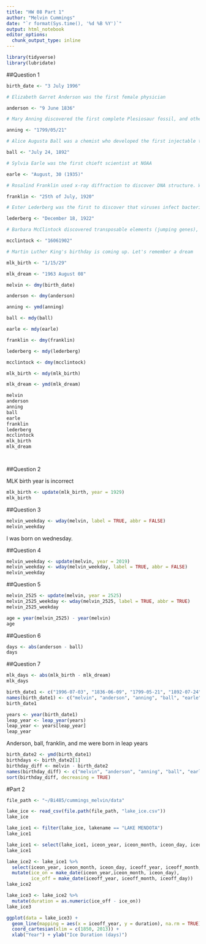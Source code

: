 ```yaml
---
title: "HW 08 Part 1"
author: "Melvin Cummings"
date: "`r format(Sys.time(), '%d %B %Y')`"
output: html_notebook
editor_options: 
  chunk_output_type: inline
---
```


```r
library(tidyverse)
library(lubridate)

```

##Question 1
```r
birth_date <- "3 July 1996"

# Elizabeth Garret Anderson was the first female physician

anderson <- "9 June 1836"

# Mary Anning discovered the first complete Plesiosaur fossil, and other important Jurassic fossils

anning <- "1799/05/21"

# Alice Augusta Ball was a chemist who developed the first injectable treatment for leprosy.

ball <- "July 24, 1892"

# Sylvia Earle was the first chieft scientist at NOAA

earle <- "August, 30 (1935)"

# Rosalind Franklin used x-ray diffraction to discover DNA structure. Watson and Crick claimed credit.

franklin <- "25th of July, 1920"

# Ester Lederberg was the first to discover that viruses infect bacteria. Led to discovery of lambda bacteriophage

lederberg <- "December 18, 1922"

# Barbara McClintock discovered transposable elements (jumping genes), and developed staining techniques to study chromosomes

mcclintock <- "16061902"

# Martin Luther King's birthday is coming up. Let's remember a dream

mlk_birth <- "1/15/29"

mlk_dream <- "1963 August 08"

```

```r
melvin <- dmy(birth_date)

anderson <- dmy(anderson)

anning <- ymd(anning)

ball <- mdy(ball)

earle <- mdy(earle)

franklin <- dmy(franklin)

lederberg <- mdy(lederberg)

mcclintock <- dmy(mcclintock)

mlk_birth <- mdy(mlk_birth)

mlk_dream <- ymd(mlk_dream)

melvin
anderson
anning
ball
earle
franklin
lederberg
mcclintock
mlk_birth
mlk_dream




```

##Question 2

MLK birth year is incorrect

```r
mlk_birth <- update(mlk_birth, year = 1929)
mlk_birth
```

##Question 3

```r
melvin_weekday <- wday(melvin, label = TRUE, abbr = FALSE)
melvin_weekday
```
I was born on wednesday.

##Question 4

```r
melvin_weekday <- update(melvin, year = 2019)
melvin_weekday <- wday(melvin_weekday, label = TRUE, abbr = FALSE)
melvin_weekday
```

##Question 5

```r
melvin_2525 <- update(melvin, year = 2525)
melvin_2525_weekday <- wday(melvin_2525, label = TRUE, abbr = TRUE)
melvin_2525_weekday
```

```r
age = year(melvin_2525) - year(melvin)
age
```

##Question 6

```r
days <- abs(anderson - ball)
days
```

##Question 7

```r
mlk_days <- abs(mlk_birth - mlk_dream)
mlk_days
```



```r
birth_date1 <- c("1996-07-03", "1836-06-09", "1799-05-21", "1892-07-24", "1935-08-30", "1920-07-25", "1922-12-18", "1902-06-16", "1929-01-15")
names(birth_date1) <- c("melvin", "anderson", "anning", "ball", "earle", "franklin", "lederberg", "mcclintock", "mlk_birth")
birth_date1
```

```r
years <- year(birth_date1)
leap_year <- leap_year(years)
leap_year <- years[leap_year]
leap_year
```

Anderson, ball, franklin, and me were born in leap years

```r
birth_date2 <- ymd(birth_date1)
birthdays <- birth_date2[1]
birthday_diff <- melvin - birth_date2
names(birthday_diff) <- c("melvin", "anderson", "anning", "ball", "earle", "franklin", "lederberg", "mcclintock", "mlk")
sort(birthday_diff, decreasing = TRUE)
```

#Part 2

```r
file_path <- "~/Bi485/cummings_melvin/data"

lake_ice <- read_csv(file.path(file_path, "lake_ice.csv"))
lake_ice
```

```r
lake_ice1 <- filter(lake_ice, lakename == "LAKE MENDOTA")
lake_ice1
```

```r
lake_ice1 <- select(lake_ice1, iceon_year, iceon_month, iceon_day, iceoff_year, iceoff_month, iceoff_day)
lake_ice1
```

```r
lake_ice2 <- lake_ice1 %>% 
  select(iceon_year, iceon_month, iceon_day, iceoff_year, iceoff_month, iceoff_day) %>% 
  mutate(ice_on = make_date(iceon_year,iceon_month, iceon_day),
         ice_off = make_date(iceoff_year, iceoff_month, iceoff_day))
lake_ice2

```

```r
lake_ice3 <- lake_ice2 %>% 
  mutate(duration = as.numeric(ice_off - ice_on))
lake_ice3
```

```r
ggplot(data = lake_ice3) +
  geom_line(mapping = aes(x = iceoff_year, y = duration), na.rm = TRUE) +
  coord_cartesian(xlim = c(1850, 2013)) +
  xlab("Year") + ylab("Ice Duration (days)")
```


